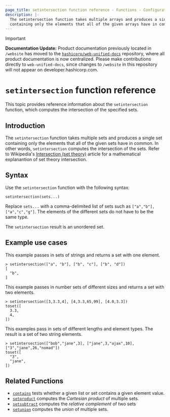 ```yaml
---
page_title: setintersection function reference - Functions - Configuration Language
description: |-
  The setintersection function takes multiple arrays and produces a single array
  containing only the elements that all of the given arrays have in common.
---
```


> [!IMPORTANT]  
> **Documentation Update:** Product documentation previously located in `/website` has moved to the [`hashicorp/web-unified-docs`](https://github.com/hashicorp/web-unified-docs) repository, where all product documentation is now centralized. Please make contributions directly to `web-unified-docs`, since changes to `/website` in this repository will not appear on developer.hashicorp.com.

# `setintersection` function reference

This topic provides reference information about the `setintersection` function,
which computes the intersection of the specified sets. 

## Introduction

The `setintersection` function takes multiple sets and produces a single set
containing only the elements that all of the given sets have in common.
In other words, `setintersection` computes the intersection of the sets. 
Refer to Wikipedia's [Intersection (set
theory)](https://en.wikipedia.org/wiki/Intersection_\(set_theory\)) article
for a mathematical explanantion of set theory intersection. 

## Syntax

Use the `setintersection` function with the following syntax:

```hcl
setintersection(sets...)
```

Replace `sets...` with a comma-delimited list of sets such as `["a","b"], ["a","c","g"]`. The elements of
the different sets do not have to be the same type. 

The `setintersection` result is an unordered set.

## Example use cases

This example passes in sets of strings and returns a set with one element.

```hcl
> setintersection(["a", "b"], ["b", "c"], ["b", "d"])
[
  "b",
]
```

This example passes in number sets of different sizes and returns a set with two elements.

```hcl
> setintersection([3,3.3,4], [4,3.3,65,99], [4.0,3.3])
toset([
  3.3,
  4,
])
```

This examples pass in sets of different lengths and element types. 
The result is a set of two string elements.

```hcl
> setintersection(["bob","jane",3], ["jane",3,"ajax",10], ["3","jane",26,"nomad"])
toset([
  "3",
  "jane",
])
```

## Related Functions

* [`contains`](/terraform/language/functions/contains) tests whether a given list or set contains
  a given element value.
* [`setproduct`](/terraform/language/functions/setproduct) computes the _Cartesian product_ of multiple
  sets.
* [`setsubtract`](/terraform/language/functions/setsubtract) computes the _relative complement_ of two sets
* [`setunion`](/terraform/language/functions/setunion) computes the _union_ of
  multiple sets.
